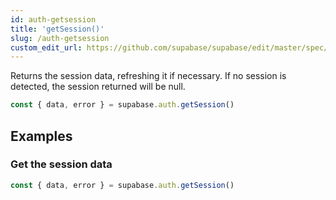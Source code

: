 ```yaml
---
id: auth-getsession
title: 'getSession()'
slug: /auth-getsession
custom_edit_url: https://github.com/supabase/supabase/edit/master/spec/supabase_js_v2_legacy.yml
---
```



Returns the session data, refreshing it if necessary.
If no session is detected, the session returned will be null.

```js
const { data, error } = supabase.auth.getSession()
```

## Examples

### Get the session data

```js
const { data, error } = supabase.auth.getSession()
```
